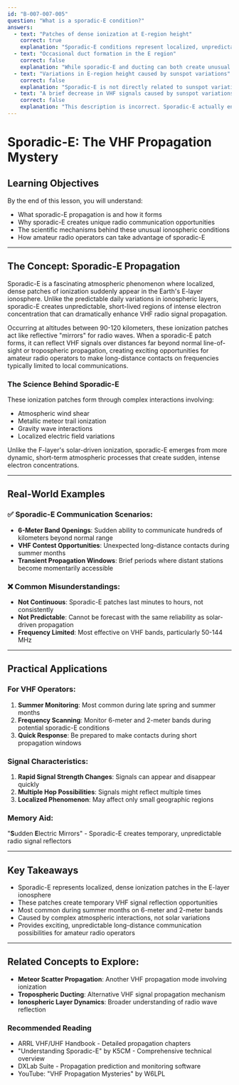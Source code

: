 ```yaml
---
id: "B-007-007-005"
question: "What is a sporadic-E condition?"
answers:
  - text: "Patches of dense ionization at E-region height"
    correct: true
    explanation: "Sporadic-E conditions represent localized, unpredictable areas of extremely high electron density in the Earth's E-layer ionosphere (approximately 90-120 km altitude). These dense ionization patches can temporarily reflect VHF radio signals, creating unusual propagation opportunities that allow signals to travel much farther than normal ground wave or tropospheric propagation would permit."
  - text: "Occasional duct formation in the E region"
    correct: false
    explanation: "While sporadic-E and ducting can both create unusual radio propagation, they are different phenomena. Ducting typically occurs in tropospheric layers, not the E-region ionosphere. Sporadic-E is characterized by dense ionization patches, not continuous transmission channels or ducts."
  - text: "Variations in E-region height caused by sunspot variations"
    correct: false
    explanation: "Sporadic-E is not directly related to sunspot variations. These ionization patches are more influenced by meteorological and atmospheric conditions like wind shear, gravity waves, and metallic ion migrations. Sunspots primarily affect the F-layer ionosphere, not the E-region."
  - text: "A brief decrease in VHF signals caused by sunspot variations"
    correct: false
    explanation: "This description is incorrect. Sporadic-E actually enhances VHF signal propagation by creating reflective ionized patches, not causing signal decreases. While sunspots can impact radio propagation, sporadic-E is an independent phenomenon that can dramatically improve VHF communication."
---
```


# Sporadic-E: The VHF Propagation Mystery

## Learning Objectives
By the end of this lesson, you will understand:
- What sporadic-E propagation is and how it forms
- Why sporadic-E creates unique radio communication opportunities
- The scientific mechanisms behind these unusual ionospheric conditions
- How amateur radio operators can take advantage of sporadic-E

---

## The Concept: Sporadic-E Propagation

Sporadic-E is a fascinating atmospheric phenomenon where localized, dense patches of ionization suddenly appear in the Earth's E-layer ionosphere. Unlike the predictable daily variations in ionospheric layers, sporadic-E creates unpredictable, short-lived regions of intense electron concentration that can dramatically enhance VHF radio signal propagation.

Occurring at altitudes between 90-120 kilometers, these ionization patches act like reflective "mirrors" for radio waves. When a sporadic-E patch forms, it can reflect VHF signals over distances far beyond normal line-of-sight or tropospheric propagation, creating exciting opportunities for amateur radio operators to make long-distance contacts on frequencies typically limited to local communications.

### The Science Behind Sporadic-E

These ionization patches form through complex interactions involving:
- Atmospheric wind shear
- Metallic meteor trail ionization
- Gravity wave interactions
- Localized electric field variations

Unlike the F-layer's solar-driven ionization, sporadic-E emerges from more dynamic, short-term atmospheric processes that create sudden, intense electron concentrations.

---

## Real-World Examples

### ✅ Sporadic-E Communication Scenarios:
- **6-Meter Band Openings**: Sudden ability to communicate hundreds of kilometers beyond normal range
- **VHF Contest Opportunities**: Unexpected long-distance contacts during summer months
- **Transient Propagation Windows**: Brief periods where distant stations become momentarily accessible

### ❌ Common Misunderstandings:
- **Not Continuous**: Sporadic-E patches last minutes to hours, not consistently
- **Not Predictable**: Cannot be forecast with the same reliability as solar-driven propagation
- **Frequency Limited**: Most effective on VHF bands, particularly 50-144 MHz

---

## Practical Applications

### For VHF Operators:
1. **Summer Monitoring**: Most common during late spring and summer months
2. **Frequency Scanning**: Monitor 6-meter and 2-meter bands during potential sporadic-E conditions
3. **Quick Response**: Be prepared to make contacts during short propagation windows

### Signal Characteristics:
1. **Rapid Signal Strength Changes**: Signals can appear and disappear quickly
2. **Multiple Hop Possibilities**: Signals might reflect multiple times
3. **Localized Phenomenon**: May affect only small geographic regions

### Memory Aid:
"**S**udden **E**lectric Mirrors" - Sporadic-E creates temporary, unpredictable radio signal reflectors

---

## Key Takeaways

- Sporadic-E represents localized, dense ionization patches in the E-layer ionosphere
- These patches create temporary VHF signal reflection opportunities
- Most common during summer months on 6-meter and 2-meter bands
- Caused by complex atmospheric interactions, not solar variations
- Provides exciting, unpredictable long-distance communication possibilities for amateur radio operators

---

## Related Concepts to Explore:
- **Meteor Scatter Propagation**: Another VHF propagation mode involving ionization
- **Tropospheric Ducting**: Alternative VHF signal propagation mechanism
- **Ionospheric Layer Dynamics**: Broader understanding of radio wave reflection

### Recommended Reading
- ARRL VHF/UHF Handbook - Detailed propagation chapters
- "Understanding Sporadic-E" by K5CM - Comprehensive technical overview
- DXLab Suite - Propagation prediction and monitoring software
- YouTube: "VHF Propagation Mysteries" by W6LPL
